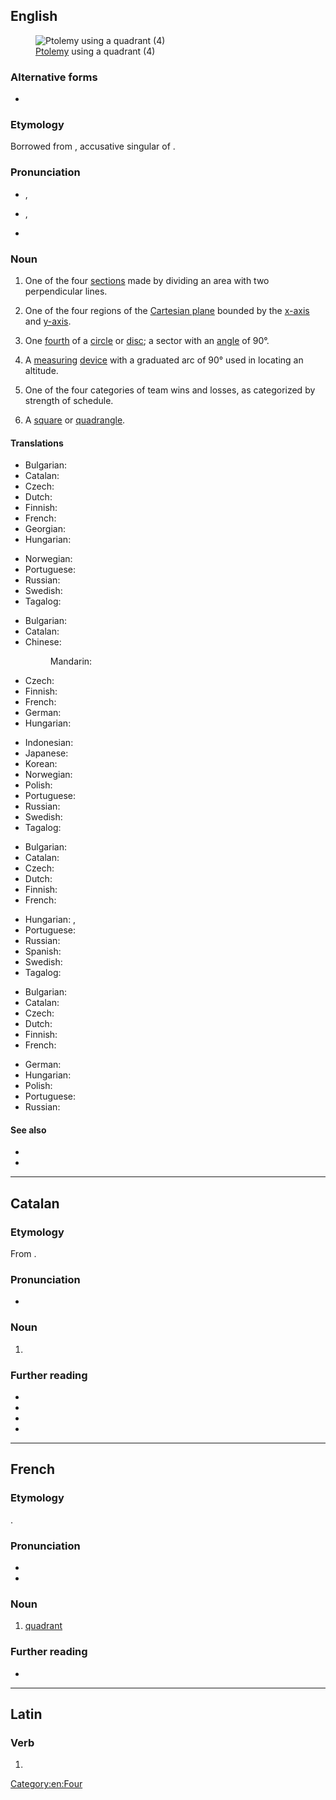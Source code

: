{{also|Quadrant}}
==English==
{{wikipedia}}
[[File:Ptolemy Astrology 1564.jpg|thumb|[[Ptolemy]] using a quadrant (4)]]

===Alternative forms===
* {{l|en|quadraunt}} {{qualifier|obsolete}}

===Etymology===
Borrowed from {{bor|en|la|quadrantem}}, accusative singular of {{m|la|quadrāns||fourth part of something, quarter}}.

===Pronunciation===
* {{a|RP}} {{enPR|kwŏdʹrənt}}, {{IPA|en|/ˈkwɒd.ɹənt/}}
* {{a|GA}} {{enPR|kwŏdʹrənt}}, {{IPA|en|/ˈkwɑd.ɹənt/}}
* {{audio|en|LL-Q1860 (eng)-Vealhurl-quadrant.wav|Audio (Southern England)}}

===Noun===
{{en-noun}}

# One of the four [[section]]s made by dividing an area with two perpendicular lines.
# {{lb|en|mathematics}} One of the four regions of the [[Cartesian plane]] bounded by the [[x-axis]] and [[y-axis]].
# {{lb|en|geometry}} One [[fourth]] of a [[circle]] or [[disc]]; a sector with an [[angle]] of 90&deg;.
# {{lb|en|nautical}} A [[measuring]] [[device]] with a graduated arc of 90&deg; used in locating an altitude.
# {{lb|en|college basketball}} One of the four categories of team wins and losses, as categorized by strength of schedule.
# {{lb|en|obsolete}} A [[square]] or [[quadrangle]].

====Translations====
{{trans-top|section}}
* Bulgarian: {{t|bg|квадрант|m}}
* Catalan: {{t|ca|quadrant|m}}
* Czech: {{t+|cs|kvadrant|m}}
* Dutch: {{t+|nl|kwadrant|n}}
* Finnish: {{t|fi|kvadrantti}}
* French: {{t+|fr|quadrant|m}}
* Georgian: {{t|ka|კვადრანტი}}
* Hungarian: {{t+|hu|kvadráns}}
{{trans-mid}}
* Norwegian: {{t|no|kvadrant|m}}
* Portuguese: {{t+|pt|quadrante|m}}
* Russian: {{t+|ru|квадра́нт|m}}
* Swedish: {{t|sv|kvadrant|c}}
* Tagalog: {{t|tl|kapatan}}
{{trans-bottom}}

{{trans-top|region of the Cartesian plane}}
* Bulgarian: {{t|bg|квадрант|m}}
* Catalan: {{t|ca|quadrant|m}}
* Chinese:
*: Mandarin: {{t+|cmn|象限|tr=Xiàngxiàn|sc=Hani}}
* Czech: {{t+|cs|kvadrant|m}}
* Finnish: {{t|fi|kvadrantti}}
* French: {{t+|fr|quadrant|m}}
* German: {{t+|de|Quadrant|m}}
* Hungarian: {{t+|hu|negyed}}
{{trans-mid}}
* Indonesian: {{t|id|Kuadran|n}}
* Japanese: {{t|ja|象限|tr=shōgen|sc=Jpan}}
* Korean: {{t+|ko|사분면}}
* Norwegian: {{t|no|kvadrant|m}}
* Polish: {{t|pl|kwadrant|m}}
* Portuguese: {{t+|pt|quadrante|m}}
* Russian: {{t+|ru|квадра́нт|m}}
* Swedish: {{t|sv|kvadrant|c}}
* Tagalog: {{t|tl|kapatan}}
{{trans-bottom}}

{{trans-top|fourth of a circle}}
* Bulgarian: {{t|bg|квадрант|m}}
* Catalan: {{t|ca|quadrant|m}}
* Czech: {{t+|cs|kvadrant|m}}
* Dutch: {{t+|nl|kwadrant|n}}
* Finnish: {{t|fi|kvadrantti}}
* French: {{t+|fr|quadrant|m}}
{{trans-mid}}
* Hungarian: {{t|hu|körnegyed}}, {{t+|hu|kvadráns}}
* Portuguese: {{t+|pt|quadrante|m}}
* Russian: {{t+|ru|квадра́нт|m}}
* Spanish: {{t|es|cuadrante|m}}
* Swedish: {{t|sv|kvadrant|c}}
* Tagalog: {{t|tl|kapatan}}
{{trans-bottom}}

{{trans-top|measuring device}}
* Bulgarian: {{t|bg|квадранд|m}}
* Catalan: {{t|ca|quadrant|m}}
* Czech: {{t+|cs|kvadrant|m}}
* Dutch: {{t+|nl|kwadrant|n}}
* Finnish: {{t|fi|kvadrantti}}
* French: {{t+|fr|quadrant|m}}
{{trans-mid}}
* German: {{t+|de|Quadrant|m}}
* Hungarian: {{t+|hu|kvadráns}}
* Polish: {{t|pl|kwadrant|m}}
* Portuguese: {{t+|pt|quadrante|m}}
* Russian: {{t+|ru|квадра́нт|m}}
{{trans-bottom}}

====See also====
* {{l|en|octant}}
* {{l|en|sextant}}

[[Category:en:Four]]

----

==Catalan==

===Etymology===
From {{der|ca|la|quadrāns||fourth part of something, quarter}}.

===Pronunciation===
* {{ca-IPA}}

===Noun===
{{ca-noun|m}}

# {{l|en|quadrant}}

===Further reading===
* {{R:IEC2}}
* {{R:GDLC}}
* {{R:DNV}}
* {{R:DCVB}}

----

==French==

===Etymology===
{{bor+|fr|la|quadrāns||fourth part of something, quarter}}.

===Pronunciation===
* {{fr-IPA}}<!-- per TLFi, only /ka-/, not /kwa-/ -->
* {{audio|fr|LL-Q150 (fra)-WikiLucas00-quadrant.wav|Audio}}

===Noun===
{{fr-noun|m}}

# [[#Noun|quadrant]]

===Further reading===
* {{R:TLFi}}

----

==Latin==

===Verb===
{{la-verb-form|quadrant}}

# {{inflection of|la|quadrō||3|p|pres|actv|indc}}
